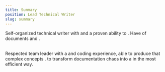 ```yaml
---
title: Summary
position: Lead Technical Writer
slug: summary
---
```



Self-organized technical writer with <Keyword text='8+ years of work experience' /> and a proven ability to <Keyword text='lead the process of creating documentation from the ground-up' />. Have <Keyword text='implemented strategies that improved the quality' /> of documents and <Keyword text='reduced delivery time by 30-60%' />.

<br />
Respected team leader with a <Keyword text="strong technical mindset" /> and coding
experience, able to produce <Keyword text="content" /> that <Keyword text="communicates" /> complex
concepts <Keyword text="clearly and concisely" />. <Keyword text="Master new technologies and tools" /> to
transform documentation chaos into a <Keyword text="well-organized and structured masterpiece" /> in
the most efficient way.
